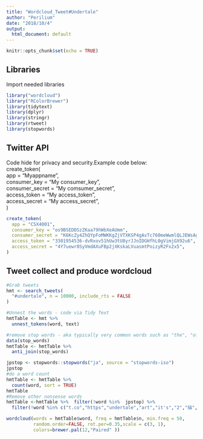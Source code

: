 ```yaml
---
title: "Wordcloud_Tweet#Undertale"
author: "Perilium"
date: "2018/10/4"
output:
  html_document: default
---
```


```r
knitr::opts_chunk$set(echo = TRUE)
```

## Libraries
Import needed libraries
```r
library("wordcloud")
library("RColorBrewer")
library(tidytext)
library(dplyr)
library(stringr)
library(rtweet)
library(stopwords)
```

## Twitter API
  Code hide for privacy and security.Example code below:  
create_token(  
   app = "Myappname",  
   consumer_key = "My consumer_key",  
   consumer_secret = "My comsumer_secret",  
   access_token = "My access_token",  
  access_secret = "My access_secret",  
)  
```r
create_token(
  app = "CSX4001",
  consumer_key = "os9BSEDDSzZKaa79hWbXeAUmm",
  consumer_secret = "K6KcZy4ZhQYpFoMWKKgZjVTXKSP4gAvTc760meWwmlQLJEWsAg",
  access_token = "3301954536-dvRxov51hUw3tU8yrJJnIDGHfhL0gVimjGX92u6",
  access_secret = "4Y7uewr8SyVmdAXuFBp2jXKskaLVuasmtPoizyR2Fx2x5",
)
```

## Tweet collect and produce wordcloud
  
```r
#Grab tweets
hmt <- search_tweets(
  "#undertale", n = 10000, include_rts = FALSE
)

#Unnest the words - code via Tidy Text
hmtTable <- hmt %>% 
  unnest_tokens(word, text)

#remove stop words - aka typically very common words such as "the", "of" etc
data(stop_words)
hmtTable <- hmtTable %>%
  anti_join(stop_words)

jpstop <- stopwords::stopwords("ja", source = "stopwords-iso")
jpstop
#do a word count
hmtTable <- hmtTable %>%
  count(word, sort = TRUE) 
hmtTable
#Remove other nonsense words
hmtTable <-hmtTable %>%  filter(!word %in%  jpstop) %>%
  filter(!word %in% c("t.co","https","undertale","art","it's","2","描","3","day","見","1","<U+3063><U+3066>"))

wordcloud(words = hmtTable$word, freq = hmtTable$n, min.freq = 50,
          random.order=FALSE, rot.per=0.35,scale = c(3, 1),
          colors=brewer.pal(12,"Paired" ))
```

